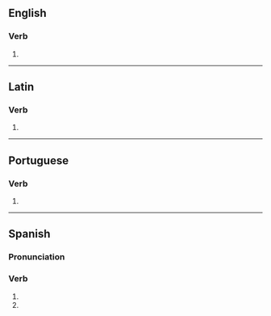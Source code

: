 {{also|députés|députes}}
==English==

===Verb===
{{head|en|verb form}}

# {{en-third-person singular of|depute}}

----

==Latin==

===Verb===
{{la-verb-form|dēputēs}}

# {{inflection of|la|dēputō||2|s|pres|actv|subj}}

----

==Portuguese==

===Verb===
{{head|pt|verb form}}

# {{pt-verb-form-of|deputar}}

----

==Spanish==

===Pronunciation===
{{es-IPA}}

===Verb===
{{head|es|verb form}}

# {{es-verb form of|deputar|ending=-ar|mood=subjunctive|tense=present|number=s|person=2|formal=n}}
# {{es-verb form of|deputar|ending=-ar|mood=imperative|number=s|person=2|formal=n|sense=negative}}